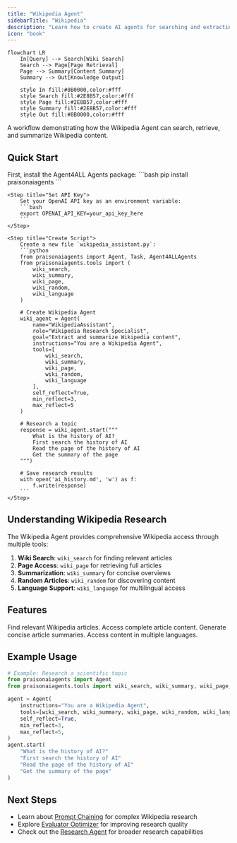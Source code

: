 ```yaml
---
title: "Wikipedia Agent"
sidebarTitle: "Wikipedia"
description: "Learn how to create AI agents for searching and extracting information from Wikipedia."
icon: "book"
---
```


```mermaid
flowchart LR
    In[Query] --> Search[Wiki Search]
    Search --> Page[Page Retrieval]
    Page --> Summary[Content Summary]
    Summary --> Out[Knowledge Output]
    
    style In fill:#8B0000,color:#fff
    style Search fill:#2E8B57,color:#fff
    style Page fill:#2E8B57,color:#fff
    style Summary fill:#2E8B57,color:#fff
    style Out fill:#8B0000,color:#fff
```

A workflow demonstrating how the Wikipedia Agent can search, retrieve, and summarize Wikipedia content.

## Quick Start

<Steps>
    <Step title="Install Package">
        First, install the Agent4ALL Agents package:
        ```bash
        pip install praisonaiagents
        ```
    </Step>

    <Step title="Set API Key">
        Set your OpenAI API key as an environment variable:
        ```bash
        export OPENAI_API_KEY=your_api_key_here
        ```
    </Step>

    <Step title="Create Script">
        Create a new file `wikipedia_assistant.py`:
        ```python
        from praisonaiagents import Agent, Task, Agent4ALLAgents
        from praisonaiagents.tools import (
            wiki_search,
            wiki_summary,
            wiki_page,
            wiki_random,
            wiki_language
        )

        # Create Wikipedia Agent
        wiki_agent = Agent(
            name="WikipediaAssistant",
            role="Wikipedia Research Specialist",
            goal="Extract and summarize Wikipedia content",
            instructions="You are a Wikipedia Agent",
            tools=[
                wiki_search,
                wiki_summary,
                wiki_page,
                wiki_random,
                wiki_language
            ],
            self_reflect=True,
            min_reflect=3,
            max_reflect=5
        )

        # Research a topic
        response = wiki_agent.start("""
            What is the history of AI?
            First search the history of AI
            Read the page of the history of AI
            Get the summary of the page
        """)
        
        # Save research results
        with open('ai_history.md', 'w') as f:
            f.write(response)
        ```
    </Step>
</Steps>

## Understanding Wikipedia Research

The Wikipedia Agent provides comprehensive Wikipedia access through multiple tools:

1. **Wiki Search**: `wiki_search` for finding relevant articles
2. **Page Access**: `wiki_page` for retrieving full articles
3. **Summarization**: `wiki_summary` for concise overviews
4. **Random Articles**: `wiki_random` for discovering content
5. **Language Support**: `wiki_language` for multilingual access

## Features

<CardGroup cols={2}>
  <Card title="Article Search" icon="magnifying-glass">
    Find relevant Wikipedia articles.
  </Card>
  <Card title="Content Retrieval" icon="book-open">
    Access complete article content.
  </Card>
  <Card title="Summarization" icon="compress">
    Generate concise article summaries.
  </Card>
  <Card title="Multilingual" icon="language">
    Access content in multiple languages.
  </Card>
</CardGroup>

## Example Usage

```python
# Example: Research a scientific topic
from praisonaiagents import Agent
from praisonaiagents.tools import wiki_search, wiki_summary, wiki_page, wiki_random, wiki_language

agent = Agent(
    instructions="You are a Wikipedia Agent", 
    tools=[wiki_search, wiki_summary, wiki_page, wiki_random, wiki_language],
    self_reflect=True,
    min_reflect=3,
    max_reflect=5,
)
agent.start(
    "What is the history of AI?"
    "First search the history of AI"
    "Read the page of the history of AI"
    "Get the summary of the page"
)
```

## Next Steps

- Learn about [Prompt Chaining](/features/promptchaining) for complex Wikipedia research
- Explore [Evaluator Optimizer](/features/evaluator-optimiser) for improving research quality
- Check out the [Research Agent](/agents/research) for broader research capabilities
